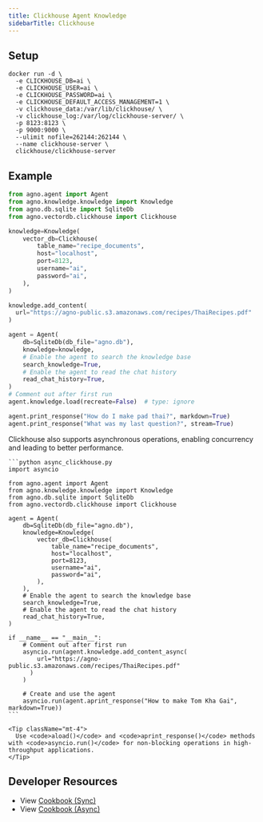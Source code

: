 ```yaml
---
title: Clickhouse Agent Knowledge
sidebarTitle: Clickhouse
---
```


## Setup

```shell
docker run -d \
  -e CLICKHOUSE_DB=ai \
  -e CLICKHOUSE_USER=ai \
  -e CLICKHOUSE_PASSWORD=ai \
  -e CLICKHOUSE_DEFAULT_ACCESS_MANAGEMENT=1 \
  -v clickhouse_data:/var/lib/clickhouse/ \
  -v clickhouse_log:/var/log/clickhouse-server/ \
  -p 8123:8123 \
  -p 9000:9000 \
  --ulimit nofile=262144:262144 \
  --name clickhouse-server \
  clickhouse/clickhouse-server
```

## Example

```python agent_with_knowledge.py
from agno.agent import Agent
from agno.knowledge.knowledge import Knowledge
from agno.db.sqlite import SqliteDb
from agno.vectordb.clickhouse import Clickhouse

knowledge=Knowledge(
    vector_db=Clickhouse(
        table_name="recipe_documents",
        host="localhost",
        port=8123,
        username="ai",
        password="ai",
    ),
)

knowledge.add_content(
  url="https://agno-public.s3.amazonaws.com/recipes/ThaiRecipes.pdf"
)

agent = Agent(
    db=SqliteDb(db_file="agno.db"),
    knowledge=knowledge,
    # Enable the agent to search the knowledge base
    search_knowledge=True,
    # Enable the agent to read the chat history
    read_chat_history=True,
)
# Comment out after first run
agent.knowledge.load(recreate=False)  # type: ignore

agent.print_response("How do I make pad thai?", markdown=True)
agent.print_response("What was my last question?", stream=True)
```

<Card title="Async Support ⚡">
  <div className="mt-2">
    <p>
      Clickhouse also supports asynchronous operations, enabling concurrency and leading to better performance.
    </p>

    ```python async_clickhouse.py
    import asyncio

    from agno.agent import Agent
    from agno.knowledge.knowledge import Knowledge
    from agno.db.sqlite import SqliteDb
    from agno.vectordb.clickhouse import Clickhouse

    agent = Agent(
        db=SqliteDb(db_file="agno.db"),
        knowledge=Knowledge(
            vector_db=Clickhouse(
                table_name="recipe_documents",
                host="localhost",
                port=8123,
                username="ai",
                password="ai",
            ),
        ),
        # Enable the agent to search the knowledge base
        search_knowledge=True,
        # Enable the agent to read the chat history
        read_chat_history=True,
    )

    if __name__ == "__main__":
        # Comment out after first run
        asyncio.run(agent.knowledge.add_content_async(
            url="https://agno-public.s3.amazonaws.com/recipes/ThaiRecipes.pdf"
          )
        )

        # Create and use the agent
        asyncio.run(agent.aprint_response("How to make Tom Kha Gai", markdown=True))
    ```

    <Tip className="mt-4">
      Use <code>aload()</code> and <code>aprint_response()</code> methods with <code>asyncio.run()</code> for non-blocking operations in high-throughput applications.
    </Tip>
  </div>
</Card>

## Developer Resources

- View [Cookbook (Sync)](https://github.com/agno-agi/agno/blob/main/cookbook/knowledge/vector_db/clickhouse_db/clickhouse.py)
- View [Cookbook (Async)](https://github.com/agno-agi/agno/blob/main/cookbook/knowledge/vector_db/clickhouse_db/async_clickhouse.py)